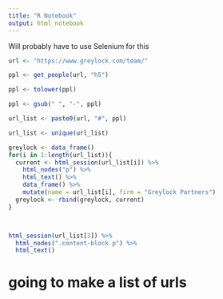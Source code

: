 ```yaml
---
title: "R Notebook"
output: html_notebook
---
```


Will probably have to use Selenium for this

```r
url <- "https://www.greylock.com/team/"
```

```r
ppl <- get_people(url, "h5")

ppl <- tolower(ppl)

ppl <- gsub(" ", "-", ppl)

url_list <- paste0(url, "#", ppl)

url_list <- unique(url_list)

greylock <- data_frame()
for(i in 1:length(url_list)){
  current <- html_session(url_list[i]) %>% 
    html_nodes("p") %>% 
    html_text() %>% 
    data_frame() %>% 
    mutate(name = url_list[i], firm = "Greylock Partners")
  greylock <- rbind(greylock, current)
}



html_session(url_list[3]) %>%
  html_nodes(".content-block p") %>% 
  html_text()
```

# going to make a list of urls

